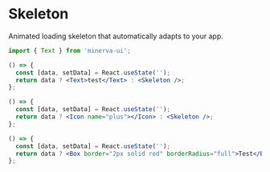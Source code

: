 
<Meta title="Elements|Skeleton" component={Skeleton} />

# Skeleton

Animated loading skeleton that automatically adapts to your app.

```js
import { Text } from 'minerva-ui';
```

```jsx
() => {
  const [data, setData] = React.useState('');
  return data ? <Text>test</Text> : <Skeleton />;
};
```


```jsx
() => {
  const [data, setData] = React.useState('');
  return data ? <Icon name="plus"></Icon> : <Skeleton />;
};
```

```jsx
() => {
  const [data, setData] = React.useState('');
  return data ? <Box border="2px solid red" borderRadius="full">Test</Box> : <Skeleton />;
};
```

<!-- ```jsx
() => {
    React.useEffect(() => {
        setTimeout(() => {
            setImageSrc("https://source.unsplash.com/random")
        }, 3000);
    },[])
  const [imageSrc, setImageSrc] = React.useState('');
 
  return imageSrc ?  <Image src={imageSrc} maxWidth="20rem" /> : <Skeleton />;
};
``` -->

